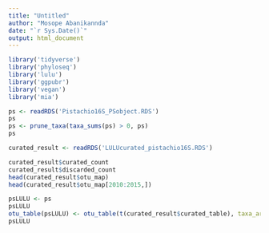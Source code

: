 ---
title: "Untitled"
author: "Mosope Abanikannda"
date: "`r Sys.Date()`"
output: html_document
---


```{r}
library('tidyverse')
library('phyloseq')
library('lulu')
library('ggpubr')
library('vegan')
library('mia')
```


```{r}
ps <- readRDS('Pistachio16S_PSobject.RDS')
ps
ps <- prune_taxa(taxa_sums(ps) > 0, ps)
ps
```




```{r}
curated_result <- readRDS('LULUcurated_pistachio16S.RDS')
```




```{r}
curated_result$curated_count
curated_result$discarded_count
head(curated_result$otu_map)
head(curated_result$otu_map[2010:2015,])
```


```{r}
psLULU <- ps
psLULU
otu_table(psLULU) <- otu_table(t(curated_result$curated_table), taxa_are_rows = FALSE)
psLULU
```


